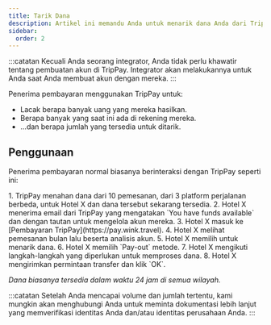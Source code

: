 ```yaml
---
title: Tarik Dana
description: Artikel ini memandu Anda untuk menarik dana Anda dari TripPay.
sidebar:
  order: 2
---
```


:::catatan
Kecuali Anda seorang integrator, Anda tidak perlu khawatir tentang pembuatan akun di TripPay. Integrator akan melakukannya untuk Anda saat Anda membuat akun dengan mereka.
:::

Penerima pembayaran menggunakan TripPay untuk:

* Lacak berapa banyak uang yang mereka hasilkan.
* Berapa banyak yang saat ini ada di rekening mereka.
* ...dan berapa jumlah yang tersedia untuk ditarik.

## Penggunaan

Penerima pembayaran normal biasanya berinteraksi dengan TripPay seperti ini:

<Steps>
  1. TripPay menahan dana dari 10 pemesanan, dari 3 platform perjalanan berbeda, untuk Hotel X dan dana tersebut sekarang tersedia.
  2. Hotel X menerima email dari TripPay yang mengatakan `You have funds available` dan dengan tautan untuk mengelola akun mereka.
  3. Hotel X masuk ke [Pembayaran TripPay](https://pay.wink.travel).
  4. Hotel X melihat pemesanan bulan lalu beserta analisis akun.
  5. Hotel X memilih untuk menarik dana.
  6. Hotel X memilih `Pay-out` metode.
  7. Hotel X mengikuti langkah-langkah yang diperlukan untuk memproses dana.
  8. Hotel X mengirimkan permintaan transfer dan klik `OK`.
</Steps>


*Dana biasanya tersedia dalam waktu 24 jam di semua wilayah.*

:::catatan
Setelah Anda mencapai volume dan jumlah tertentu, kami mungkin akan menghubungi Anda untuk meminta dokumentasi lebih lanjut yang memverifikasi identitas Anda dan/atau identitas perusahaan Anda.
:::

